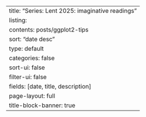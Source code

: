 ---
title: "Series: Lent 2025: imaginative readings"
listing:
  contents: posts/ggplot2-tips
  sort: "date desc"
  type: default
  categories: false
  sort-ui: false
  filter-ui: false
  fields: [date, title, description]
page-layout: full
title-block-banner: true
---